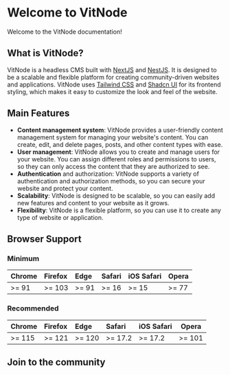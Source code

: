 # Welcome to VitNode

Welcome to the VitNode documentation!

## What is VitNode?

VitNode is a headless CMS built with [NextJS](https://nextjs.org/) and [NestJS](https://nestjs.com/). It is designed to be a scalable and flexible platform for creating community-driven websites and applications. VitNode uses [Tailwind CSS](https://tailwindcss.com/) and [Shadcn UI](https://ui.shadcn.com/) for its frontend styling, which makes it easy to customize the look and feel of the website.

## Main Features

- **Content management system**: VitNode provides a user-friendly content management system for managing your website's content. You can create, edit, and delete pages, posts, and other content types with ease.
- **User management**: VitNode allows you to create and manage users for your website. You can assign different roles and permissions to users, so they can only access the content that they are authorized to see.
- **Authentication** and authorization: VitNode supports a variety of authentication and authorization methods, so you can secure your website and protect your content.
- **Scalability**: VitNode is designed to be scalable, so you can easily add new features and content to your website as it grows.
- **Flexibility**: VitNode is a flexible platform, so you can use it to create any type of website or application.

## Browser Support

### Minimum

| Chrome | Firefox | Edge  | Safari | iOS Safari | Opera |
| :----- | :------ | :---- | :----- | :--------- | ----- |
| >= 91  | >= 103  | >= 91 | >= 16  | >= 15      | >= 77 |

### Recommended

| Chrome | Firefox | Edge   | Safari  | iOS Safari | Opera  |
| :----- | :------ | :----- | :------ | :--------- | ------ |
| >= 115 | >= 121  | >= 120 | >= 17.2 | >= 17.2    | >= 101 |

## Join to the community


<Cards>
  <Card title="GitHub" href="https://github.com/aXenDeveloper/vitnode/discussions" />
</Cards>
